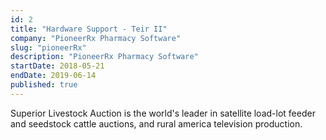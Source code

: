 ```yaml
---
id: 2
title: "Hardware Support - Teir II"
company: "PioneerRx Pharmacy Software"
slug: "pioneerRx"
description: "PioneerRx Pharmacy Software"
startDate: 2018-05-21
endDate: 2019-06-14
published: true
---
```


Superior Livestock Auction is the world's leader in satellite load-lot feeder and seedstock cattle auctions, and rural america television production.
